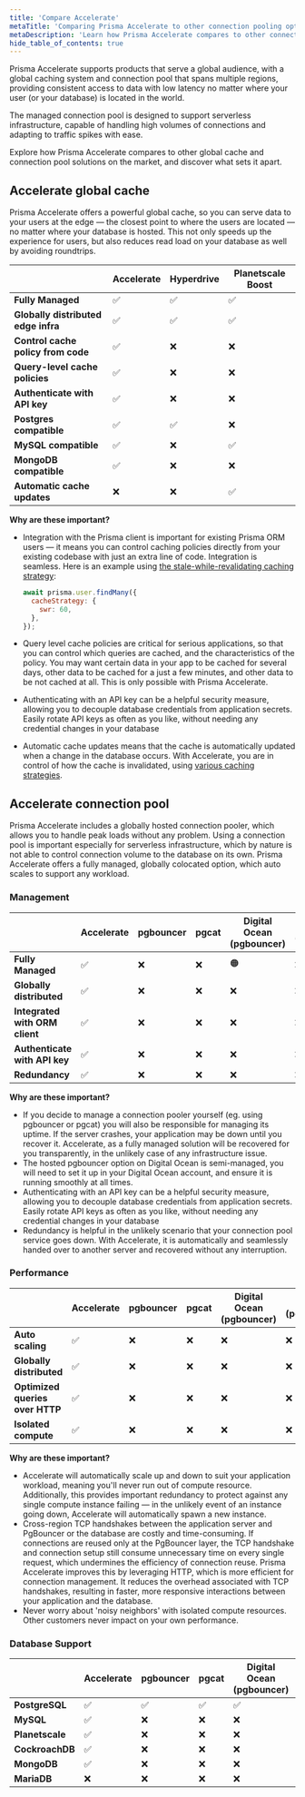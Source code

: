 ```yaml
---
title: 'Compare Accelerate'
metaTitle: 'Comparing Prisma Accelerate to other connection pooling options'
metaDescription: 'Learn how Prisma Accelerate compares to other connection poolers like pgbouncer.'
hide_table_of_contents: true
---
```


<TopBlock>

Prisma Accelerate supports products that serve a global audience, with a global caching system and connection pool that spans multiple regions, providing consistent access to data with low latency no matter where your user (or your database) is located in the world.

The managed connection pool is designed to support serverless infrastructure, capable of handling high volumes of connections and adapting to traffic spikes with ease.

Explore how Prisma Accelerate compares to other global cache and connection pool solutions on the market, and discover what sets it apart.

</TopBlock>

## Accelerate global cache

Prisma Accelerate offers a powerful global cache, so you can serve data to your users at the edge — the closest point to where the users are located — no matter where your database is hosted. This not only speeds up the experience for users, but also reduces read load on your database as well by avoiding roundtrips.

|  | Accelerate | Hyperdrive | Planetscale Boost |
| --- | --- | --- | --- |
| **Fully Managed** | ✅ | ✅ | ✅ |
| **Globally distributed edge infra** | ✅ | ✅ | ✅ |
| **Control cache policy from code** | ✅ | ❌ | ❌ |
| **Query-level cache policies** | ✅ | ❌ | ❌ |
| **Authenticate with API key** | ✅ | ❌ | ❌ |
| **Postgres compatible** | ✅ | ✅ | ❌ |
| **MySQL compatible** | ✅ | ❌ | ✅ |
| **MongoDB compatible** | ✅ | ❌ | ❌ |
| **Automatic cache updates** | ❌ | ❌ | ✅ |

**Why are these important?**

- Integration with the Prisma client is important for existing Prisma ORM users — it means you can control caching policies directly from your existing codebase with just an extra line of code. Integration is seamless. Here is an example using [the stale-while-revalidating caching strategy](/accelerate/caching#stale-while-revalidate-swr):
    
    ```jsx
    await prisma.user.findMany({
      cacheStrategy: {
        swr: 60,
      },
    });
    ```
    
- Query level cache policies are critical for serious applications, so that you can control which queries are cached, and the characteristics of the policy. You may want certain data in your app to be cached for several days, other data to be cached for a just a few minutes, and other data to be not cached at all. This is only possible with Prisma Accelerate.
- Authenticating with an API key can be a helpful security measure, allowing you to decouple database credentials from application secrets. Easily rotate API keys as often as you like, without needing any credential changes in your database
- Automatic cache updates means that the cache is automatically updated when a change in the database occurs. With Accelerate, you are in control of how the cache is invalidated, using [various caching strategies](/accelerate/caching). 


## Accelerate connection pool

Prisma Accelerate includes a globally hosted connection pooler, which allows you to handle peak loads without any problem. Using a connection pool is important especially for serverless infrastructure, which by nature is not able to control connection volume to the database on its own. Prisma Accelerate offers a fully managed, globally colocated option, which auto scales to support any workload.

### Management

|  | Accelerate | pgbouncer | pgcat | Digital Ocean (pgbouncer) | Neon (pgbouncer) | Supavisor | Hyperdrive |
| --- | --- | --- | --- | --- | --- | --- | --- |
| **Fully Managed** | ✅ | ❌ | ❌ | 🟠 | ❌ | ❌ | ✅ |
| **Globally distributed** | ✅ | ❌ | ❌ | ❌ | ❌ | ❌ | ✅ |
| **Integrated with ORM client** | ✅ | ❌ | ❌ | ❌ | ❌ | ❌ | ❌ |
| **Authenticate with API key** | ✅ | ❌ | ❌ | ❌ | ❌ | ❌ | ❌ |
| **Redundancy** | ✅ | ❌ | ❌ | ❌ | ❌ | ❌ | ❌ |

**Why are these important?**

- If you decide to manage a connection pooler yourself (eg. using pgbouncer or pgcat) you will also be responsible for managing its uptime. If the server crashes, your application may be down until you recover it. Accelerate, as a fully managed solution will be recovered for you transparently, in the unlikely case of any infrastructure issue.
- The hosted pgbouncer option on Digital Ocean is semi-managed, you will need to set it up in your Digital Ocean account, and ensure it is running smoothly at all times.
- Authenticating with an API key can be a helpful security measure, allowing you to decouple database credentials from application secrets. Easily rotate API keys as often as you like, without needing any credential changes in your database
- Redundancy is helpful in the unlikely scenario that your connection pool service goes down. With Accelerate, it is automatically and seamlessly handed over to another server and recovered without any interruption.

### Performance

|  | Accelerate | pgbouncer | pgcat | Digital Ocean (pgbouncer) | Neon (pgbouncer) | Supavisor | Hyperdrive |
| --- | --- | --- | --- | --- | --- | --- | --- |
| **Auto scaling** | ✅ | ❌ | ❌ | ❌ | ❌ | ❌ | ❌ |
| **Globally distributed** | ✅ | ❌ | ❌ | ❌ | ❌ | ❌ | ✅ |
| **Optimized queries over HTTP** | ✅ | ❌ | ❌ | ❌ | ❌ | ❌ | ✅ |
| **Isolated compute** | ✅ | ❌ | ❌ | ❌ | ❌ | ❌ | ❌ |

**Why are these important?**

- Accelerate will automatically scale up and down to suit your application workload, meaning you'll never run out of compute resource. Additionally, this provides important redundancy to protect against any single compute instance failing — in the unlikely event of an instance going down, Accelerate will automatically spawn a new instance.
- Cross-region TCP handshakes between the application server and PgBouncer or the database are costly and time-consuming. If connections are reused only at the PgBouncer layer, the TCP handshake and connection setup still consume unnecessary time on every single request, which undermines the efficiency of connection reuse. Prisma Accelerate improves this by leveraging HTTP, which is more efficient for connection management. It reduces the overhead associated with TCP handshakes, resulting in faster, more responsive interactions between your application and the database.
- Never worry about 'noisy neighbors' with isolated compute resources. Other customers never impact on your own performance.

### Database Support

|  | Accelerate | pgbouncer | pgcat | Digital Ocean (pgbouncer) | Neon (pgbouncer) | Supavisor | Hyperdrive |
| --- | --- | --- | --- | --- | --- | --- | --- |
| **PostgreSQL** | ✅ | ✅ | ✅ | ✅ | ✅ | ✅ | ✅ |
| **MySQL** | ✅ | ❌ | ❌ | ❌ | ❌ | ❌ | ❌ |
| **Planetscale** | ✅ | ❌ | ❌ | ❌ | ❌ | ❌ | ❌ |
| **CockroachDB** | ✅ | ❌ | ❌ | ❌ | ❌ | ❌ | ❌ |
| **MongoDB** | ✅ | ❌ | ❌ | ❌ | ❌ | ❌ | ❌ |
| **MariaDB** | ❌ | ❌ | ❌ | ❌ | ❌ | ❌ | ❌ |

